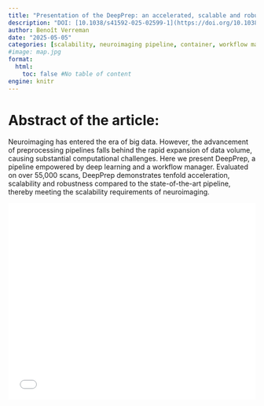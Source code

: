 ```yaml
---
title: "Presentation of the DeepPrep: an accelerated, scalable and robust pipeline for neuroimaging preprocessing empowered by deep learning"
description: "DOI: [10.1038/s41592-025-02599-1](https://doi.org/10.1038/s41592-025-02599-1){target='_blank'}"
author: Benoît Verreman
date: "2025-05-05"
categories: [scalability, neuroimaging pipeline, container, workflow manager]
#image: map.jpg
format:
  html:
    toc: false #No table of content
engine: knitr
---
```


# Abstract of the article:

Neuroimaging has entered the era of big data. However, the advancement of preprocessing pipelines falls behind the rapid expansion of data volume, causing substantial computational challenges. Here we present DeepPrep, a pipeline empowered by deep learning and a workflow manager. Evaluated on over 55,000 scans, DeepPrep demonstrates tenfold acceleration, scalability and robustness compared to the state-of-the-art pipeline, thereby meeting the scalability requirements of neuroimaging.

![](../../../journalclub/pdfs/2025_05_05_BV_DeepPrep.pdf){width=100% height=400}